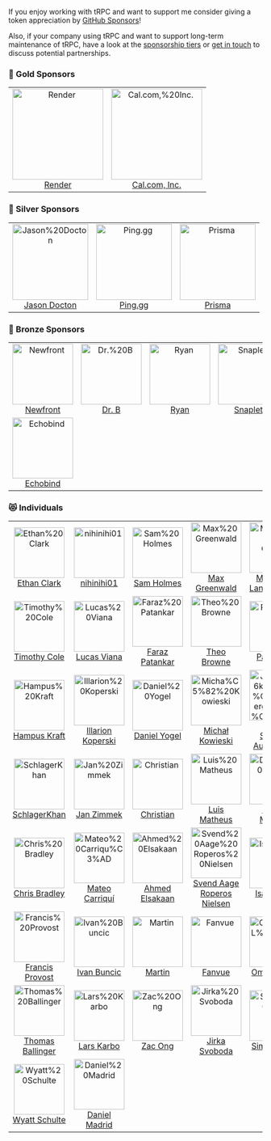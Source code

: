 
If you enjoy working with tRPC and want to support me consider giving a token appreciation by [GitHub Sponsors](https://github.com/sponsors/KATT)!

Also, if your company using tRPC and want to support long-term maintenance of tRPC, have a look at the [sponsorship tiers](https://github.com/sponsors/KATT) or [get in touch](mailto:alex@trpc.io) to discuss potential partnerships.

<GithubSponsorButton />

<!-- SPONSORS:LIST:START -->
<!-- prettier-ignore-start -->
<!-- markdownlint-disable -->

### 🥇 Gold Sponsors

<table>
  <tr>
   <td align="center"><a href="https://render.com"><img src="https://avatars.githubusercontent.com/u/36424661?v=4&s=180" width="180" alt="Render"/><br />Render</a></td>
   <td align="center"><a href="https://cal.com"><img src="https://avatars.githubusercontent.com/u/79145102?v=4&s=180" width="180" alt="Cal.com,%20Inc."/><br />Cal.com, Inc.</a></td>
  </tr>
</table>

### 🥈 Silver Sponsors

<table>
  <tr>
   <td align="center"><a href="https://Youarerad.org"><img src="https://avatars.githubusercontent.com/u/22589564?u=00737f7066b9bb06314a1ad7ca099ab252e101eb&v=4&s=150" width="150" alt="Jason%20Docton"/><br />Jason Docton</a></td>
   <td align="center"><a href="https://ping.gg/"><img src="https://avatars.githubusercontent.com/u/89191727?v=4&s=150" width="150" alt="Ping.gg"/><br />Ping.gg</a></td>
   <td align="center"><a href="https://www.prisma.io"><img src="https://avatars.githubusercontent.com/u/17219288?v=4&s=150" width="150" alt="Prisma"/><br />Prisma</a></td>
  </tr>
</table>

### 🥉 Bronze Sponsors

<table>
  <tr>
   <td align="center"><a href="https://www.newfront.com"><img src="https://avatars.githubusercontent.com/u/44950377?v=4&s=120" width="120" alt="Newfront"/><br />Newfront</a></td>
   <td align="center"><a href="https://github.com/hidrb"><img src="https://avatars.githubusercontent.com/u/77294655?v=4&s=120" width="120" alt="Dr.%20B"/><br />Dr. B</a></td>
   <td align="center"><a href="https://standardresume.co/r/ryan-edge"><img src="https://avatars.githubusercontent.com/u/6907797?u=71aca5cb761c401b4abbf100057978a76f2f5e22&v=4&s=120" width="120" alt="Ryan"/><br />Ryan</a></td>
   <td align="center"><a href="https://snaplet.dev"><img src="https://avatars.githubusercontent.com/u/69029941?v=4&s=120" width="120" alt="Snaplet"/><br />Snaplet</a></td>
   <td align="center"><a href="https://flylance.com"><img src="https://avatars.githubusercontent.com/u/67534310?v=4&s=120" width="120" alt="Flylance"/><br />Flylance</a></td>
  </tr>
  <tr>
   <td align="center"><a href="http://echobind.com"><img src="https://avatars.githubusercontent.com/u/570840?v=4&s=120" width="120" alt="Echobind"/><br />Echobind</a></td>
  </tr>
</table>

### 😻 Individuals

<table>
  <tr>
   <td align="center"><a href="https://yorick.sh"><img src="https://avatars.githubusercontent.com/u/8572133?u=247a2ef2eb9bdba02076dfd8c6a25169a8ba3464&v=4&s=100" width="100" alt="Ethan%20Clark"/><br />Ethan Clark</a></td>
   <td align="center"><a href="https://github.com/nihinihi01"><img src="https://avatars.githubusercontent.com/u/57569287?v=4&s=100" width="100" alt="nihinihi01"/><br />nihinihi01</a></td>
   <td align="center"><a href="https://samholmes.net"><img src="https://avatars.githubusercontent.com/u/8385528?u=d565eac29d8eaf63fe5df4c19cf46c3824e5cea5&v=4&s=100" width="100" alt="Sam%20Holmes"/><br />Sam Holmes</a></td>
   <td align="center"><a href="https://maxgreenwald.me"><img src="https://avatars.githubusercontent.com/u/2615374?u=4c1402dd1e4e8ff7514f2e300adfe9b75ae76e85&v=4&s=100" width="100" alt="Max%20Greenwald"/><br />Max Greenwald</a></td>
   <td align="center"><a href="https://github.com/Memory-Lane-Games"><img src="https://avatars.githubusercontent.com/u/63847783?v=4&s=100" width="100" alt="Memory-Lane-Games"/><br />Memory-Lane-Games</a></td>
   <td align="center"><a href="https://react-hook-form.com"><img src="https://avatars.githubusercontent.com/u/10513364?u=a129aade5f9a7a92cf06172b47d67ccefc736933&v=4&s=100" width="100" alt="Beier%20(Bill)"/><br />Beier (Bill)</a></td>
  </tr>
  <tr>
   <td align="center"><a href="https://timcole.me"><img src="https://avatars.githubusercontent.com/u/6754577?u=9dba0a4292ebe8e206257b62008ac4d1e1ca5a07&v=4&s=100" width="100" alt="Timothy%20Cole"/><br />Timothy Cole</a></td>
   <td align="center"><a href="https://blog.lucasviana.dev"><img src="https://avatars.githubusercontent.com/u/13911440?u=7ef3b7a25610a3f8fc0f18a4af76a7c0999f33d3&v=4&s=100" width="100" alt="Lucas%20Viana"/><br />Lucas Viana</a></td>
   <td align="center"><a href="https://farazpatankar.com/"><img src="https://avatars.githubusercontent.com/u/10681116?u=694385b48756c6be01f289f8c419e95b3103fa84&v=4&s=100" width="100" alt="Faraz%20Patankar"/><br />Faraz Patankar</a></td>
   <td align="center"><a href="https://t3.gg"><img src="https://avatars.githubusercontent.com/u/6751787?u=3b31853b56349de39c66e73c14e6d34d047f0b53&v=4&s=100" width="100" alt="Theo%20Browne"/><br />Theo Browne</a></td>
   <td align="center"><a href="https://patrickjs.com"><img src="https://avatars.githubusercontent.com/u/1016365?u=47d964a94849ae3bd59cc1a66e5f4aad0c43d2a2&v=4&s=100" width="100" alt="PatrickJS"/><br />PatrickJS</a></td>
   <td align="center"><a href="https://github.com/sronmiz"><img src="https://avatars.githubusercontent.com/u/50079487?u=a5c77b3b68319a8447e6a5a3d4d0f944d2b66c05&v=4&s=100" width="100" alt="Ron%20Mizrahi"/><br />Ron Mizrahi</a></td>
  </tr>
  <tr>
   <td align="center"><a href="https://hampuskraft.com"><img src="https://avatars.githubusercontent.com/u/24176136?u=ca9876f3b8e32cc2f624a5957d5814ee7ef3fee0&v=4&s=100" width="100" alt="Hampus%20Kraft"/><br />Hampus Kraft</a></td>
   <td align="center"><a href="https://www.illarionvk.com"><img src="https://avatars.githubusercontent.com/u/5012724?u=f6f510f226382df2ebcea4a1935aaa94eacfcda4&v=4&s=100" width="100" alt="Illarion%20Koperski"/><br />Illarion Koperski</a></td>
   <td align="center"><a href="https://github.com/danielyogel"><img src="https://avatars.githubusercontent.com/u/2037064?u=625c1b7bf16f83a378545126927aebed2db86bac&v=4&s=100" width="100" alt="Daniel%20Yogel"/><br />Daniel Yogel</a></td>
   <td align="center"><a href="https://github.com/utevo"><img src="https://avatars.githubusercontent.com/u/29740731?u=8582d7cf3bee56a610b6db878a7627cbdf32d8de&v=4&s=100" width="100" alt="Micha%C5%82%20Kowieski"/><br />Michał Kowieski</a></td>
   <td align="center"><a href="https://solberg.is"><img src="https://avatars.githubusercontent.com/u/701?u=0532b62166893d5160ef795c4c8b7512d971af05&v=4&s=100" width="100" alt="J%C3%B6kull%20S%C3%B3lberg%20Au%C3%B0unsson"/><br />Jökull Sólberg Auðunsson</a></td>
   <td align="center"><a href="https://github.com/aslaker"><img src="https://avatars.githubusercontent.com/u/51129804?u=72424dea624e663c5df731ad9852636f5c4471e5&v=4&s=100" width="100" alt="aslaker"/><br />aslaker</a></td>
  </tr>
  <tr>
   <td align="center"><a href="https://iamkhan.io"><img src="https://avatars.githubusercontent.com/u/6490268?v=4&s=100" width="100" alt="SchlagerKhan"/><br />SchlagerKhan</a></td>
   <td align="center"><a href="https://github.com/jzimmek"><img src="https://avatars.githubusercontent.com/u/40382?v=4&s=100" width="100" alt="Jan%20Zimmek"/><br />Jan Zimmek</a></td>
   <td align="center"><a href="https://lindeneg.org/"><img src="https://avatars.githubusercontent.com/u/30244485?u=70f85b684ede25d672974d81a42049b718fd33af&v=4&s=100" width="100" alt="Christian"/><br />Christian</a></td>
   <td align="center"><a href="https://github.com/lmatheus"><img src="https://avatars.githubusercontent.com/u/8514703?u=8fa6072cc4524bdfedde3f80f0bb7fc96b2ff1a6&v=4&s=100" width="100" alt="Luis%20Matheus"/><br />Luis Matheus</a></td>
   <td align="center"><a href="https://github.com/dmaykov"><img src="https://avatars.githubusercontent.com/u/6147048?u=8ae662ac99e91917062164de0d9404002b99cf2e&v=4&s=100" width="100" alt="Dmitry%20Maykov"/><br />Dmitry Maykov</a></td>
   <td align="center"><a href="https://jwyce.gg"><img src="https://avatars.githubusercontent.com/u/16946573?u=a67088146d57205cf6201bee1add2e24cd811229&v=4&s=100" width="100" alt="Jared%20Wyce"/><br />Jared Wyce</a></td>
  </tr>
  <tr>
   <td align="center"><a href="https://chrisbradley.dev"><img src="https://avatars.githubusercontent.com/u/11767079?u=e64f67faffd350af19aa896ff89a0708829e9a2a&v=4&s=100" width="100" alt="Chris%20Bradley"/><br />Chris Bradley</a></td>
   <td align="center"><a href="https://tryhackme.com/p/zast99"><img src="https://avatars.githubusercontent.com/u/29718978?u=b9dd3b8f5f77bffb47e98ad0084bd94198d266c0&v=4&s=100" width="100" alt="Mateo%20Carriqu%C3%AD"/><br />Mateo Carriquí</a></td>
   <td align="center"><a href="https://elsakaan.dev"><img src="https://avatars.githubusercontent.com/u/20271968?u=ab95f47bb661569e9b4ab1dadfdb802b77f9d1c6&v=4&s=100" width="100" alt="Ahmed%20Elsakaan"/><br />Ahmed Elsakaan</a></td>
   <td align="center"><a href="https://github.com/Sven1106"><img src="https://avatars.githubusercontent.com/u/28002895?v=4&s=100" width="100" alt="Svend%20Aage%20Roperos%20Nielsen"/><br />Svend Aage Roperos Nielsen</a></td>
   <td align="center"><a href="https://github.com/iway1"><img src="https://avatars.githubusercontent.com/u/12774588?u=e664ed8bd364b3e9103d080d72087e25904c6cab&v=4&s=100" width="100" alt="Isaac%20Way"/><br />Isaac Way</a></td>
   <td align="center"><a href="https://github.com/LoriKarikari"><img src="https://avatars.githubusercontent.com/u/7902980?u=d016e5a9c337fbd4c60a7ea61352185f8b88b585&v=4&s=100" width="100" alt="Lori%20Karikari"/><br />Lori Karikari</a></td>
  </tr>
  <tr>
   <td align="center"><a href="https://francisprovost.com"><img src="https://avatars.githubusercontent.com/u/6840361?v=4&s=100" width="100" alt="Francis%20Provost"/><br />Francis Provost</a></td>
   <td align="center"><a href="http://www.ivanbuncic.com"><img src="https://avatars.githubusercontent.com/u/29887111?v=4&s=100" width="100" alt="Ivan%20Buncic"/><br />Ivan Buncic</a></td>
   <td align="center"><a href="https://github.com/mshd"><img src="https://avatars.githubusercontent.com/u/17379661?u=2dc0effef1464639ae9ff98795cd29bb772bcce3&v=4&s=100" width="100" alt="Martin"/><br />Martin</a></td>
   <td align="center"><a href="https://github.com/fanvue"><img src="https://avatars.githubusercontent.com/u/72873652?v=4&s=100" width="100" alt="Fanvue"/><br />Fanvue</a></td>
   <td align="center"><a href="https://www.linkedin.com/in/zomars/"><img src="https://avatars.githubusercontent.com/u/3504472?u=e0fa7d7acefff37b6735387dc45d448717dbf8e2&v=4&s=100" width="100" alt="Omar%20L%C3%B3pez"/><br />Omar López</a></td>
   <td align="center"><a href="https://blog.mstill.dev"><img src="https://avatars.githubusercontent.com/u/2567177?u=9d4667a85a4e56457786b9028b3a551574e07120&v=4&s=100" width="100" alt="Malcolm%20Still"/><br />Malcolm Still</a></td>
  </tr>
  <tr>
   <td align="center"><a href="http://ballingt.com/"><img src="https://avatars.githubusercontent.com/u/458879?u=4b045ac75d721b6ac2b42a74d7d37f61f0414031&v=4&s=100" width="100" alt="Thomas%20Ballinger"/><br />Thomas Ballinger</a></td>
   <td align="center"><a href="https://larskarbo.no"><img src="https://avatars.githubusercontent.com/u/10865165?v=4&s=100" width="100" alt="Lars%20Karbo"/><br />Lars Karbo</a></td>
   <td align="center"><a href="https://github.com/zzacong"><img src="https://avatars.githubusercontent.com/u/61817066?u=2b8d6fe70742b39a8bee1475ceea3105716168cf&v=4&s=100" width="100" alt="Zac%20Ong"/><br />Zac Ong</a></td>
   <td align="center"><a href="https://github.com/svobik7"><img src="https://avatars.githubusercontent.com/u/761766?u=1771454e0852904ddf71fe74e493e228331dd27a&v=4&s=100" width="100" alt="Jirka%20Svoboda"/><br />Jirka Svoboda</a></td>
   <td align="center"><a href="https://github.com/simonflk"><img src="https://avatars.githubusercontent.com/u/4867329?v=4&s=100" width="100" alt="Simon%20Flack"/><br />Simon Flack</a></td>
   <td align="center"><a href="https://github.com/andrew-werdna"><img src="https://avatars.githubusercontent.com/u/8261769?u=ef025d7679533700957db0df9f74bd5d7d8c4a2a&v=4&s=100" width="100" alt="Andrew%20Brown"/><br />Andrew Brown</a></td>
  </tr>
  <tr>
   <td align="center"><a href="https://wyatt.dev"><img src="https://avatars.githubusercontent.com/u/42128929?u=15dfd6d0ab827079a400ce33f0f78408637cb5ec&v=4&s=100" width="100" alt="Wyatt%20Schulte"/><br />Wyatt Schulte</a></td>
   <td align="center"><a href="https://www.linkedin.com/in/danimydev"><img src="https://avatars.githubusercontent.com/u/31113489?u=d5101c1da2911205e2b347653af38f35004de5c5&v=4&s=100" width="100" alt="Daniel%20Madrid"/><br />Daniel Madrid</a></td>
  </tr>
</table>

<!-- markdownlint-restore -->
<!-- prettier-ignore-end -->
<!-- SPONSORS:LIST:END -->
